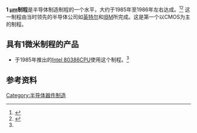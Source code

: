 {{半導體製程}}

'''1 [[微米|µm]]制程'''是半导体制造制程的一个水平，大约于1985年至1986年左右达成。<ref name="自动生成1">{{cite web |last=Mueller |first=S |title=Microprocessors from 1971 to the Present |publisher=informIT |date=2006-07-21 |url=http://www.informit.com/articles/article.aspx?p=482324&seqNum=2 |accessdate=2012-05-11 |archiveurl=https://www.webcitation.org/6Y5hNxktm?url=http://www.informit.com/articles/article.aspx?p=482324 |archivedate=2015-04-27 |deadurl=no }}</ref><ref>{{cite web |last=Myslewski |first=R |title=Happy 40th birthday, Intel 4004! |publisher=TheRegister |date=2011-11-15 |url=http://www.theregister.co.uk/Print/2011/11/15/the_first_forty_years_of_intel_microprocessors/ |accessdate=2015-04-19 |archiveurl=https://www.webcitation.org/6Y5hOU9KX?url=http://www.theregister.co.uk/Print/2011/11/15/the_first_forty_years_of_intel_microprocessors/ |archivedate=2015-04-27 |deadurl=no }}</ref> 这一制程由当时领先的半导体公司如[[英特尔|英特尔]]和[[IBM|IBM]]所完成。这是第一个以CMOS为主的制程。

==具有1微米制程的产品==
* 于1985年推出的[[Intel_80386|Intel 80386]][[CPU|CPU]]使用这个制程。<ref name="自动生成1" />

==参考资料==
{{reflist}}

{{Sequence|
prev=[[1.5微米制程|1.5微米制程]]|
next=[[800纳米制程|800纳米制程]]|
list=[[半导体器件制造|半导体器件制造]]制程
}}

{{DEFAULTSORT:1 micrometre Process}}
[[Category:半导体器件制造|Category:半导体器件制造]]